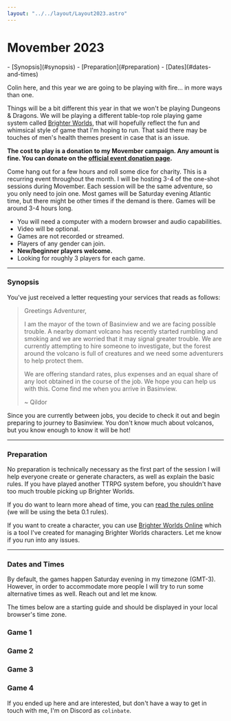 ```yaml
---
layout: "../../layout/Layout2023.astro"
---
```


# Movember 2023

<nav>
- [Synopsis](#synopsis)
- [Preparation](#preparation)
- [Dates](#dates-and-times)
</nav>

Colin here, and this year we are going to be playing with fire... in more ways than one.

Things will be a bit different this year in that we won't be playing Dungeons & Dragons. We will be playing a different table-top role playing game system called [Brighter Worlds][1], that will hopefully reflect the fun and whimsical style of game that I'm hoping to run. That said there may be touches of men's health themes present in case that is an issue.

**The cost to play is a donation to my Movember campaign. Any amount is fine. You can donate on the [official event donation page](/donate).**

Come hang out for a few hours and roll some dice for charity. This is a recurring event throughout the month. I will be hosting 3-4 of the one-shot sessions during Movember. Each session will be the same adventure, so you only need to join one. Most games will be Saturday evening Atlantic time, but there might be other times if the demand is there. Games will be around 3-4 hours long.

- You will need a computer with a modern browser and audio capabilities.
- Video will be optional.
- Games are not recorded or streamed.
- Players of any gender can join.
- **New/beginner players welcome.**
- Looking for roughly 3 players for each game.

---

### Synopsis

You've just received a letter requesting your services that reads as follows:

> Greetings Adventurer,
> 
> I am the mayor of the town of Basinview and we are facing possible trouble. A nearby domant volcano has recently started rumbling and smoking and we are worried that it may signal greater trouble. We are currently attempting to hire someone to investigate, but the forest around the volcano is full of creatures and we need some adventurers to help protect them.
> 
> We are offering standard rates, plus expenses and an equal share of any loot obtained in the course of the job. We hope you can help us with this. Come find me when you arrive in Basinview.
> 
> ~ Qildor

Since you are currently between jobs, you decide to check it out and begin preparing to journey to Basinview. You don't know much about volcanos, but you know enough to know it will be hot!

---

### Preparation

No preparation is technically necessary as the first part of the session I will help everyone create or generate characters, as well as explain the basic rules. If you have played another TTRPG system before, you shouldn't have too much trouble picking up Brighter Worlds.

If you do want to learn more ahead of time, you can [read the rules online][1] (we will be using the beta 0.1 rules).

If you want to create a character, you can use [Brighter Worlds Online](https://dev.brighterworlds.app/) which is a tool I've created for managing Brighter Worlds characters. Let me know if you run into any issues.

---

### Dates and Times

By default, the games happen Saturday evening in my timezone (GMT-3). However, in order to accommodate more people I will try to run some alternative times as well. Reach out and let me know.

The times below are a starting guide and should be displayed in your local browser's time zone.

<Game>

### Game 1

<LocalDate date="2023-11-04T23:00:00Z" />

<Spots remaining={0} />

</Game>

<Game alt>

### Game 2

<LocalDate date="2023-11-12T00:00:00Z" />

<Spots remaining={0} />

</Game>

<Game>

### Game 3

<LocalDate date="2023-11-19T00:00:00Z" />

<Spots remaining={2} />

</Game>

<Game alt>

### Game 4

<LocalDate date="2023-11-26T00:00:00Z" />

<Spots remaining={3} />

</Game>

If you ended up here and are interested, but don't have a way to get in touch with me, I'm on Discord as `colinbate`.

[1]: https://dev.brighterworldsrpg.com/